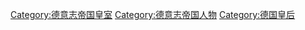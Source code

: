 [[Category:德意志帝国皇室|Category:德意志帝国皇室]]
[[Category:德意志帝国人物|Category:德意志帝国人物]]
[[Category:德国皇后|Category:德国皇后]]